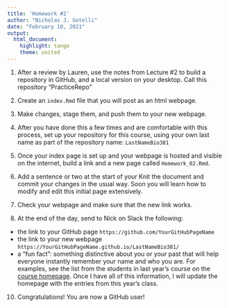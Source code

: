```yaml
---
title: 'Homework #2'
author: "Nicholas J. Gotelli"
date: "February 10, 2021"
output: 
  html_document: 
    highlight: tango
    theme: united
---
```


1. After a review by Lauren, use the notes from Lecture #2 to build a repository in GitHub, and a local version on your desktop. Call this repository "PracticeRepo"

2. Create an `index.Rmd` file that you will post as an html webpage.

3. Make changes, stage them, and push them to your new webpage.

4. After you have done this a few times and are comfortable with this process, set up your repository for this course, using your own last name as part of the repository name: `LastNameBio381`

5. Once your index page is set up and your webpage is hosted and visible on the internet, build a link and a new page called `Homework_02.Rmd`.

6. Add a sentence or two at the start of your Knit the document and commit your changes in the usual way. Soon you will learn how to modify and edit this initial page extensively.

7. Check your webpage and make sure that the new link works. 

8. At the end of the day, send to Nick on Slack the following:
  - the link to your GitHub page `https://github.com/YourGitHubPageName`
  - the link to your new webpage `https://YourGitHubPageName.github.io/LastNameBio381/`
  - a "fun fact": something distinctive about you or your past that will help everyone instantly remember your name and who you are. For examples, see the list from the students in last year's course on the [course homepage](https://gotellilab.github.io/Bio381/). Once I have all of this information, I will update the homepage with the entries from this year's class.
  
10. Congratulations! You are now a GitHub user!




